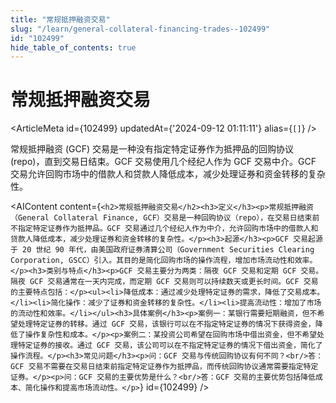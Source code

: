 ```yaml
---
title: "常规抵押融资交易"
slug: "/learn/general-collateral-financing-trades--102499"
id: "102499"
hide_table_of_contents: true
---
```



# 常规抵押融资交易

<ArticleMeta id={102499} updatedAt={'2024-09-12 01:11:11'} alias={`[]`} />
<div className='border-solid border-b border-t-0 my-4 border-[var(--ifm-color-gray-300)]' />

常规抵押融资 (GCF) 交易是一种没有指定特定证券作为抵押品的回购协议 (repo)，直到交易日结束。GCF 交易使用几个经纪人作为 GCF 交易中介。GCF 交易允许回购市场中的借款人和贷款人降低成本，减少处理证券和资金转移的复杂性。

<AIContent content={`<h2>常规抵押融资交易</h2><h3>定义</h3><p>常规抵押融资（General Collateral Finance, GCF）交易是一种回购协议（repo），在交易日结束前不指定特定证券作为抵押品。GCF 交易通过几个经纪人作为中介，允许回购市场中的借款人和贷款人降低成本，减少处理证券和资金转移的复杂性。</p><h3>起源</h3><p>GCF 交易起源于 20 世纪 90 年代，由美国政府证券清算公司（Government Securities Clearing Corporation, GSCC）引入。其目的是简化回购市场的操作流程，增加市场流动性和效率。</p><h3>类别与特点</h3><p>GCF 交易主要分为两类：隔夜 GCF 交易和定期 GCF 交易。隔夜 GCF 交易通常在一天内完成，而定期 GCF 交易则可以持续数天或更长时间。GCF 交易的主要特点包括：</p><ul><li>降低成本：通过减少处理特定证券的需求，降低了交易成本。</li><li>简化操作：减少了证券和资金转移的复杂性。</li><li>提高流动性：增加了市场的流动性和效率。</li></ul><h3>具体案例</h3><p>案例一：某银行需要短期融资，但不希望处理特定证券的转移。通过 GCF 交易，该银行可以在不指定特定证券的情况下获得资金，降低了操作复杂性和成本。</p><p>案例二：某投资公司希望在回购市场中借出资金，但不希望处理特定证券的接收。通过 GCF 交易，该公司可以在不指定特定证券的情况下借出资金，简化了操作流程。</p><h3>常见问题</h3><p>问：GCF 交易与传统回购协议有何不同？<br/>答：GCF 交易不需要在交易日结束前指定特定证券作为抵押品，而传统回购协议通常需要指定特定证券。</p><p>问：GCF 交易的主要优势是什么？<br/>答：GCF 交易的主要优势包括降低成本、简化操作和提高市场流动性。</p>`} id={102499} />
